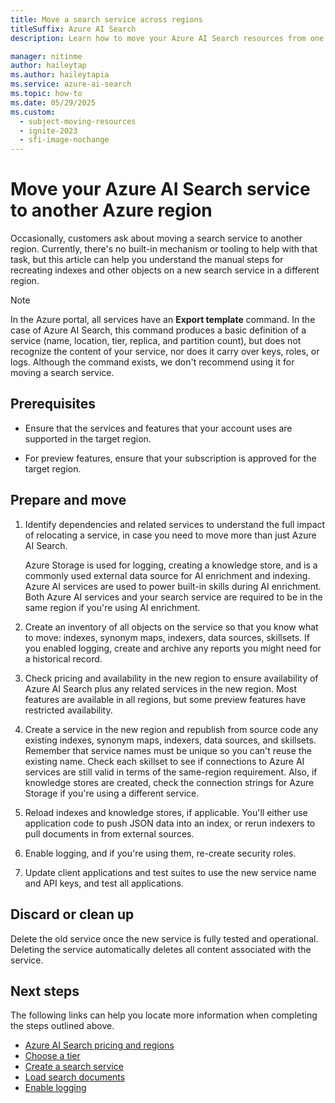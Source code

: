```yaml
---
title: Move a search service across regions
titleSuffix: Azure AI Search
description: Learn how to move your Azure AI Search resources from one region to another in the Azure cloud.

manager: nitinme
author: haileytap
ms.author: haileytapia
ms.service: azure-ai-search
ms.topic: how-to
ms.date: 05/29/2025
ms.custom:
  - subject-moving-resources
  - ignite-2023
  - sfi-image-nochange
---
```


# Move your Azure AI Search service to another Azure region

Occasionally, customers ask about moving a search service to another region. Currently, there's no built-in mechanism or tooling to help with that task, but this article can help you understand the manual steps for recreating indexes and other objects on a new search service in a different region.

> [!NOTE]
> In the Azure portal, all services have an **Export template** command. In the case of Azure AI Search, this command produces a basic definition of a service (name, location, tier, replica, and partition count), but does not recognize the content of your service, nor does it carry over keys, roles, or logs. Although the command exists, we don't recommend using it for moving a search service.

## Prerequisites

+ Ensure that the services and features that your account uses are supported in the target region.

+ For preview features, ensure that your subscription is approved for the target region.

## Prepare and move

1. Identify dependencies and related services to understand the full impact of relocating a service, in case you need to move more than just Azure AI Search.

   Azure Storage is used for logging, creating a knowledge store, and is a commonly used external data source for AI enrichment and indexing. Azure AI services are used to power built-in skills during AI enrichment. Both Azure AI services and your search service are required to be in the same region if you're using AI enrichment.

1. Create an inventory of all objects on the service so that you know what to move: indexes, synonym maps, indexers, data sources, skillsets. If you enabled logging, create and archive any reports you might need for a historical record.

1. Check pricing and availability in the new region to ensure availability of Azure AI Search plus any related services in the new region. Most features are available in all regions, but some preview features have restricted availability.

1. Create a service in the new region and republish from source code any existing indexes, synonym maps, indexers, data sources, and skillsets. Remember that service names must be unique so you can't reuse the existing name. Check each skillset to see if connections to Azure AI services are still valid in terms of the same-region requirement. Also, if knowledge stores are created, check the connection strings for Azure Storage if you're using a different service.

1. Reload indexes and knowledge stores, if applicable. You'll either use application code to push JSON data into an index, or rerun indexers to pull documents in from external sources. 

1. Enable logging, and if you're using them, re-create security roles.

1. Update client applications and test suites to use the new service name and API keys, and test all applications.

## Discard or clean up

Delete the old service once the new service is fully tested and operational. Deleting the service automatically deletes all content associated with the service.

## Next steps

The following links can help you locate more information when completing the steps outlined above.

+ [Azure AI Search pricing and regions](https://azure.microsoft.com/pricing/details/search/)
+ [Choose a tier](search-sku-tier.md)
+ [Create a search service](search-create-service-portal.md)
+ [Load search documents](search-what-is-data-import.md)
+ [Enable logging](monitor-azure-cognitive-search.md)